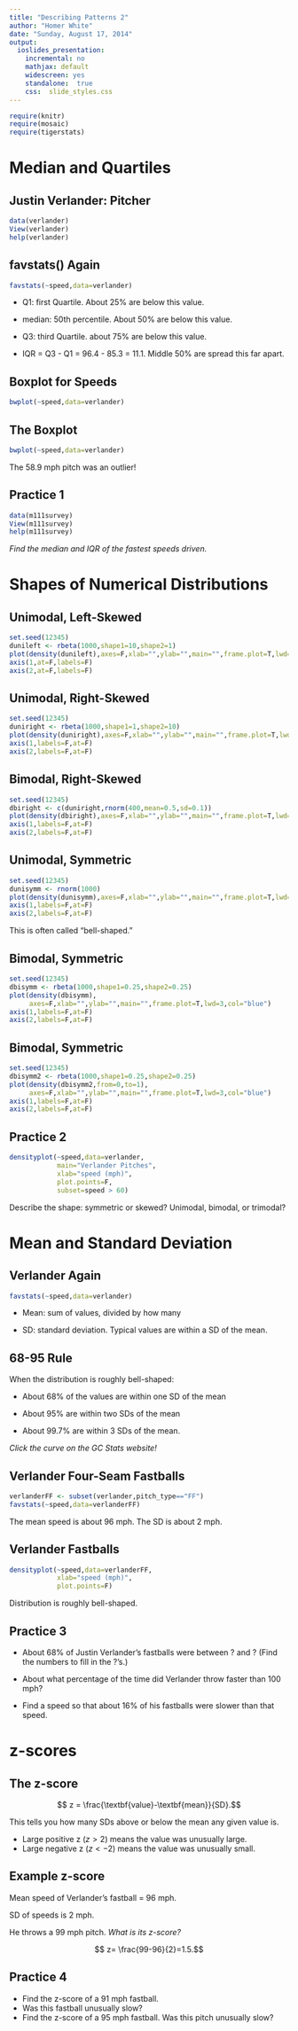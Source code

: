 ```yaml
---
title: "Describing Patterns 2"
author: "Homer White"
date: "Sunday, August 17, 2014"
output:
  ioslides_presentation:
    incremental: no
    mathjax: default
    widescreen: yes
    standalone:  true
    css:  slide_styles.css
---
```


```r
require(knitr)
require(mosaic)
require(tigerstats)
```


# Median and Quartiles

## Justin Verlander:  Pitcher

```r
data(verlander)
View(verlander)
help(verlander)
```

## favstats() Again

```r
favstats(~speed,data=verlander)
```

* Q1:  first Quartile.  About 25% are below this value.

* median:  50th percentile.  About 50% are below this value.

* Q3:  third Quartile.  about 75% are below this value.

* IQR = Q3 - Q1 = 96.4 - 85.3 = 11.1.  Middle 50% are spread this far apart.

## Boxplot for Speeds

```r
bwplot(~speed,data=verlander)
```


## The Boxplot

```r
bwplot(~speed,data=verlander)
```

The 58.9 mph pitch was an outlier!

## Practice 1 { .practice }

```r
data(m111survey)
View(m111survey)
help(m111survey)
```

*Find the median and IQR of the fastest speeds driven.*

# Shapes of Numerical Distributions

## Unimodal, Left-Skewed


```r
set.seed(12345)
dunileft <- rbeta(1000,shape1=10,shape2=1)
plot(density(dunileft),axes=F,xlab="",ylab="",main="",frame.plot=T,lwd=3,col="blue")
axis(1,at=F,labels=F)
axis(2,at=F,labels=F)
```

## Unimodal, Right-Skewed

```r
set.seed(12345)
duniright <- rbeta(1000,shape1=1,shape2=10)
plot(density(duniright),axes=F,xlab="",ylab="",main="",frame.plot=T,lwd=3,col="blue")
axis(1,labels=F,at=F)
axis(2,labels=F,at=F)
```

## Bimodal, Right-Skewed


```r
set.seed(12345)
dbiright <- c(duniright,rnorm(400,mean=0.5,sd=0.1))
plot(density(dbiright),axes=F,xlab="",ylab="",main="",frame.plot=T,lwd=3,col="blue")
axis(1,labels=F,at=F)
axis(2,labels=F,at=F)
```

## Unimodal, Symmetric


```r
set.seed(12345)
dunisymm <- rnorm(1000)
plot(density(dunisymm),axes=F,xlab="",ylab="",main="",frame.plot=T,lwd=3,col="blue")
axis(1,labels=F,at=F)
axis(2,labels=F,at=F)
```

This is often called "bell-shaped."

## Bimodal, Symmetric


```r
set.seed(12345)
dbisymm <- rbeta(1000,shape1=0.25,shape2=0.25)
plot(density(dbisymm),
     axes=F,xlab="",ylab="",main="",frame.plot=T,lwd=3,col="blue")
axis(1,labels=F,at=F)
axis(2,labels=F,at=F)
```

## Bimodal, Symmetric


```r
set.seed(12345)
dbisymm2 <- rbeta(1000,shape1=0.25,shape2=0.25)
plot(density(dbisymm2,from=0,to=1),
     axes=F,xlab="",ylab="",main="",frame.plot=T,lwd=3,col="blue")
axis(1,labels=F,at=F)
axis(2,labels=F,at=F)
```

## Practice 2 { .practice }

```r
densityplot(~speed,data=verlander,
            main="Verlander Pitches",
            xlab="speed (mph)",
            plot.points=F,
            subset=speed > 60)
```

Describe the shape:  symmetric or skewed?  Unimodal, bimodal, or trimodal?


# Mean and Standard Deviation

## Verlander Again

```r
favstats(~speed,data=verlander)
```

* Mean:  sum of values, divided by how many

* SD:  standard deviation.  Typical values are within a SD of the mean.

## 68-95 Rule

When the distribution is roughly bell-shaped:

* About 68% of the values are within one SD of the mean

* About 95% are within two SDs of the mean

* About 99.7% are within 3 SDs of the mean.

*Click the curve on the GC Stats website!*

## Verlander Four-Seam Fastballs

```r
verlanderFF <- subset(verlander,pitch_type=="FF")
favstats(~speed,data=verlanderFF)
```

The mean speed is about 96 mph.  The SD is about 2 mph.

## Verlander Fastballs

```r
densityplot(~speed,data=verlanderFF,
            xlab="speed (mph)",
            plot.points=F)
```

Distribution is roughly bell-shaped.

## Practice 3 { .practice }

* About 68% of Justin Verlander's fastballs were between ? and ? (Find the numbers to fill in the ?'s.)

* About what percentage of the time did Verlander throw faster than 100 mph?

* Find a speed so that about 16% of his fastballs were slower than that speed.

# z-scores

## The z-score

$$ z = \frac{\textbf{value}-\textbf{mean}}{SD}.$$

This tells you how many SDs above or below the mean any given value is.

* Large positive z ($z > 2$) means the value was unusually large.
* Large negative z ($z < -2$) means the value was unusually small.



## Example z-score

Mean speed of Verlander's fastball = 96 mph.

SD of speeds is 2 mph.

He throws a 99 mph pitch.  *What is its z-score?*

$$ z= \frac{99-96}{2}=1.5.$$


## Practice 4 { .practice }

* Find the z-score of a 91 mph fastball.
* Was this fastball unusually slow?
* Find the z-score of a 95 mph fastball.  Was this pitch unusually slow?
